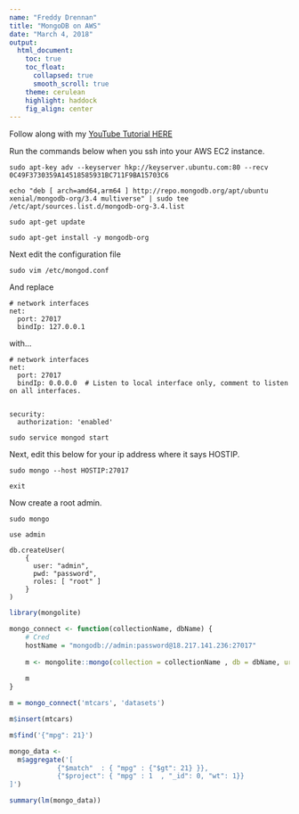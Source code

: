 ```yaml
---
name: "Freddy Drennan"
title: "MongoDB on AWS"
date: "March 4, 2018"
output:
  html_document:
    toc: true
    toc_float:
      collapsed: true
      smooth_scroll: true
    theme: cerulean
    highlight: haddock
    fig_align: center
---
```


Follow along with my [YouTube Tutorial HERE](https://youtu.be/FSUN_8F69KM)

Run the commands below when you ssh into your AWS EC2 instance. 

```
sudo apt-key adv --keyserver hkp://keyserver.ubuntu.com:80 --recv 0C49F3730359A14518585931BC711F9BA15703C6

echo "deb [ arch=amd64,arm64 ] http://repo.mongodb.org/apt/ubuntu xenial/mongodb-org/3.4 multiverse" | sudo tee /etc/apt/sources.list.d/mongodb-org-3.4.list

sudo apt-get update

sudo apt-get install -y mongodb-org
```

Next edit the configuration file

```
sudo vim /etc/mongod.conf
```

And replace
```
# network interfaces
net:
  port: 27017
  bindIp: 127.0.0.1
```

with... 

```
# network interfaces
net:
  port: 27017
  bindIp: 0.0.0.0  # Listen to local interface only, comment to listen on all interfaces.


security:
  authorization: 'enabled'
```

```
sudo service mongod start
```

Next, edit this below for your ip address where it says HOSTIP.

```
sudo mongo --host HOSTIP:27017

exit
```


Now create a root admin. 
```
sudo mongo
```

```
use admin 

db.createUser(
    {
      user: "admin",
      pwd: "password",
      roles: [ "root" ]
    }
)

```


```r
library(mongolite)

mongo_connect <- function(collectionName, dbName) {
    # Cred
    hostName = "mongodb://admin:password@18.217.141.236:27017"
    
    m <- mongolite::mongo(collection = collectionName , db = dbName, url = hostName)
    
    m
}

m = mongo_connect('mtcars', 'datasets')

m$insert(mtcars)

m$find('{"mpg": 21}')

mongo_data <-
  m$aggregate('[
            {"$match"  : { "mpg" : {"$gt": 21} }},
            {"$project": { "mpg" : 1  , "_id": 0, "wt": 1}}
]')

summary(lm(mongo_data))
```